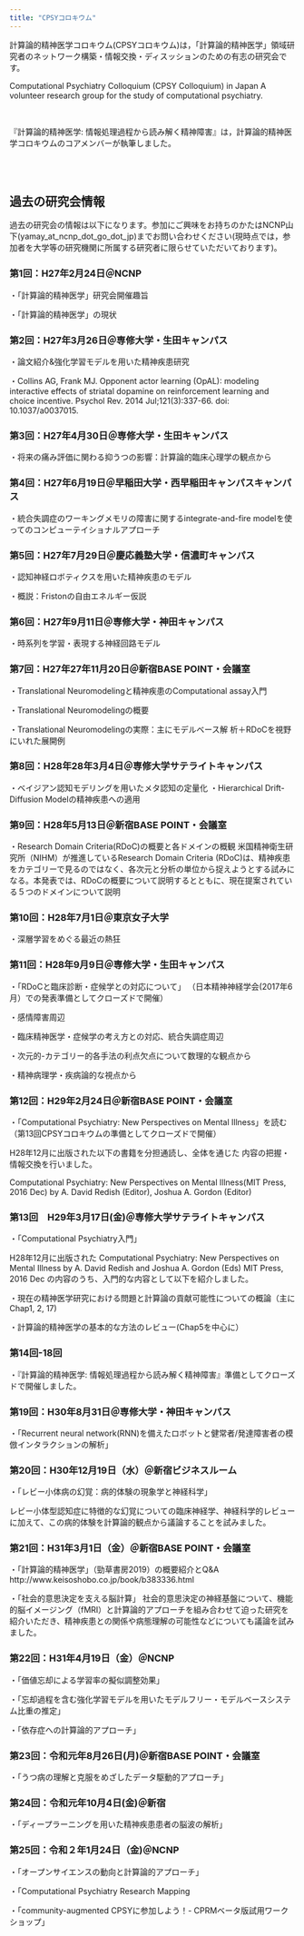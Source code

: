 ```yaml
---
title: "CPSYコロキウム"
---
```


計算論的精神医学コロキウム(CPSYコロキウム)は，「計算論的精神医学」領域研究者のネットワーク構築・情報交換・ディスッションのための有志の研究会です。

Computational Psychiatry Colloquium (CPSY Colloquium) in Japan
A volunteer research group for the study of computational psychiatry.

<br />

『計算論的精神医学: 情報処理過程から読み解く精神障害』は，計算論的精神医学コロキウムのコアメンバーが執筆しました。

<br />
<br />

## 過去の研究会情報

過去の研究会の情報は以下になります。参加にご興味をお持ちのかたはNCNP山下(yamay_at_ncnp_dot_go_dot_jp)までお問い合わせください(現時点では，参加者を大学等の研究機関に所属する研究者に限らせていただいております)。

### 第1回：H27年2月24日＠NCNP

・「計算論的精神医学」研究会開催趣旨

・「計算論的精神医学」の現状

### 第2回：H27年3月26日＠専修大学・生田キャンパス

・論文紹介&強化学習モデルを用いた精神疾患研究

・Collins AG, Frank MJ.
Opponent actor learning (OpAL): modeling interactive effects of striatal
dopamine on reinforcement learning and choice incentive.
Psychol Rev. 2014 Jul;121(3):337-66. doi: 10.1037/a0037015.

### 第3回：H27年4月30日＠専修大学・生田キャンパス

・将来の痛み評価に関わる抑うつの影響：計算論的臨床心理学の観点から

### 第4回：H27年6月19日＠早稲田大学・西早稲田キャンパスキャンパス

・統合失調症のワーキングメモリの障害に関するintegrate-and-fire
modelを使ってのコンピューテイショナルアプローチ

### 第5回：H27年7月29日＠慶応義塾大学・信濃町キャンパス

・認知神経ロボティクスを用いた精神疾患のモデル

・概説：Fristonの自由エネルギー仮説

### 第6回：H27年9月11日＠専修大学・神田キャンパス

・時系列を学習・表現する神経回路モデル

### 第7回：H27年27年11月20日＠新宿BASE POINT・会議室

・Translational Neuromodelingと精神疾患のComputational assay入門

・Translational Neuromodelingの概要

・Translational Neuromodelingの実際：主にモデルベース解
析＋RDoCを視野にいれた展開例

### 第8回：H28年28年3月4日＠専修大学サテライトキャンパス

・ベイジアン認知モデリングを用いたメタ認知の定量化
・Hierarchical Drift-Diffusion Modelの精神疾患への適用

### 第9回：H28年5月13日＠新宿BASE POINT・会議室

・Research Domain Criteria(RDoC)の概要と各ドメインの概観
米国精神衛生研究所（NIHM）が推進しているResearch Domain Criteria (RDoC)は、精神疾患をカテゴリーで見るのではなく、各次元と分析の単位から捉えようとする試みになる。本発表では、RDoCの概要について説明するとともに、現在提案されている５つのドメインについて説明

### 第10回：H28年7月1日＠東京女子大学

・深層学習をめぐる最近の熱狂

### 第11回：H28年9月9日＠専修大学・生田キャンパス

・「RDoCと臨床診断・症候学との対応について」
（日本精神神経学会(2017年6月）での発表準備としてクローズドで開催）

・感情障害周辺

・臨床精神医学・症候学の考え方との対応、統合失調症周辺

・次元的-カテゴリー的各手法の利点欠点について数理的な観点から

・精神病理学・疾病論的な視点から

### 第12回：H29年2月24日＠新宿BASE POINT・会議室
・「Computational Psychiatry: New Perspectives on Mental Illness」を読む
（第13回CPSYコロキウムの準備としてクローズドで開催）

H28年12月に出版された以下の書籍を分担通読し、全体を通じた 内容の把握・情報交換を行いました。

Computational Psychiatry: New Perspectives on Mental Illness(MIT Press, 2016 Dec)
by A. David Redish (Editor), Joshua A. Gordon (Editor)

### 第13回　H29年3月17日(金)＠専修大学サテライトキャンパス

・「Computational Psychiatry入門」

H28年12月に出版された
Computational Psychiatry: New Perspectives on Mental Illness
by A. David Redish and Joshua A. Gordon (Eds)
MIT Press, 2016 Dec
の内容のうち、入門的な内容として以下を紹介しました。

・現在の精神医学研究における問題と計算論の貢献可能性についての概論（主にChap1, 2, 17)

・計算論的精神医学の基本的な方法のレビュー(Chap5を中心に）

### 第14回-18回

・『計算論的精神医学: 情報処理過程から読み解く精神障害』準備としてクローズドで開催しました。


### 第19回：H30年8月31日＠専修大学・神田キャンパス

・「Recurrent neural network(RNN)を備えたロボットと健常者/発達障害者の模倣インタラクションの解析」

### 第20回：H30年12月19日（水）＠新宿ビジネスルーム

・「レビー小体病の幻覚：病的体験の現象学と神経科学」 

レビー小体型認知症に特徴的な幻覚についての臨床神経学、神経科学的レビューに加えて、この病的体験を計算論的観点から議論することを試みました。

### 第21回：H31年3月1日（金）＠新宿BASE POINT・会議室

・「計算論的精神医学」（勁草書房2019）の概要紹介とQ&A
http://www.keisoshobo.co.jp/book/b383336.html

・「社会的意思決定を支える脳計算」
社会的意思決定の神経基盤について、機能的脳イメージング（fMRI）と計算論的アプローチを組み合わせて迫った研究を紹介いただき、精神疾患との関係や病態理解の可能性などについても議論を試みました。

### 第22回：H31年4月19日（金）＠NCNP

・「価値忘却による学習率の擬似調整効果」

・「忘却過程を含む強化学習モデルを用いたモデルフリー・モデルベースシステム比重の推定」

・「依存症への計算論的アプローチ」


### 第23回：令和元年8月26日(月)＠新宿BASE POINT・会議室

・「うつ病の理解と克服をめざしたデータ駆動的アプローチ」


### 第24回：令和元年10月4日(金)＠新宿

・「ディープラーニングを用いた精神疾患患者の脳波の解析」

### 第25回：令和２年1月24日（金)＠NCNP

・「オープンサイエンスの動向と計算論的アプローチ」

・「Computational Psychiatry Research Mapping

・「community-augmented CPSYに参加しよう！- CPRMベータ版試用ワークショップ」